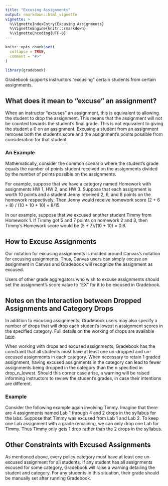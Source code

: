```yaml
---
title: "Excusing Assignments"
output: rmarkdown::html_vignette
vignette: >
  %\VignetteIndexEntry{Excusing Assignments}
  %\VignetteEngine{knitr::rmarkdown}
  %\VignetteEncoding{UTF-8}
---
```


```r
knitr::opts_chunk$set(
  collapse = TRUE,
  comment = "#>"
)
```

```r
library(gradebook)
```

Gradebook supports instructors "excusing" certain students from certain assignments. 

## What does it mean to "excuse" an assignment?

When an instructor "excuses" an assignment, this is equivalent to allowing the student to drop the assignment. This means that the assignment will not be counted towards the student's final grade. This is not equivalent to giving the student a 0 on an assignment. Excusing a student from an assignment removes both the student's score and the assignment's points possible from consideration for that student.

### An Example
Mathematically, consider the common scenario where the student's grade equals the number of points student received on the assignments divided by the number of points possible on the assignments. 

For example, suppose that we have a category named Homework with assignments HW 1, HW 2, and HW 3. Suppose that each assignment is worth 10 points and a student Jenny received 2, 6, and 8 points on the homework respectively. Then Jenny would receive homework score (2 + 6 + 8) / (10 + 10 + 10) = 8/15.

In our example, suppose that we excused another student Timmy from Homework 1. If Timmy got 5 and 7 points on homework 2 and 3, then Timmy's Homework score would be (5 + 7)/(10 + 10) = 0.6. 


## How to Excuse Assignments

Our notation for excusing assignments is molded around Canvas's notation for excusing assignments. Thus, Canvas users can simply excuse an assignment in Canvas and Gradebook will recognize the assignment as excused. 

Users of other grade aggregators who wish to excuse assignments should set the assignment's score value to "EX" for it to be excused in Gradebook. 

## Notes on the Interaction between Dropped Assignments and Category Drops

In addition to excusing assignments, Gradebook users may also specify a number of drops that will drop each student's lowest n assignment scores in the specified category. Full details on the working of drops are available [here](https://gradebook-dev.github.io/gradebook/articles/policy-files.html). 

When working with drops and excused assignments, Gradebook has the constraint that all students must have at least one un-dropped and un-excused assignments in each category. When necessary to retain 1 graded assignment, having excused assignments in the category can lead to fewer assignments being dropped in the category than the n specified in drop_n_lowest. Should this corner case arise, a warning will be raised informing instructors to review the student's grades, in case their intentions are different.

### Example

Consider the following example again involving Timmy. Imagine that there are 4 assignments named Lab 1 through 4 and 2 drops in the syllabus for the labs. Suppose that Timmy was excused from Lab 1 and Lab 2. To keep one Lab assignment with a grade remaining, we can only drop one Lab for Timmy. Thus Timmy only gets 1 drop rather than the 2 drops in the syllabus.

## Other Constraints with Excused Assignments

As mentioned above, every policy category must have at least one un-excused assignment for all students. If any student has all assignments excused for some category, Gradebook will raise a warning detailing the student and category. For any students in this situation, their grade should be manually set after running Gradebook.
